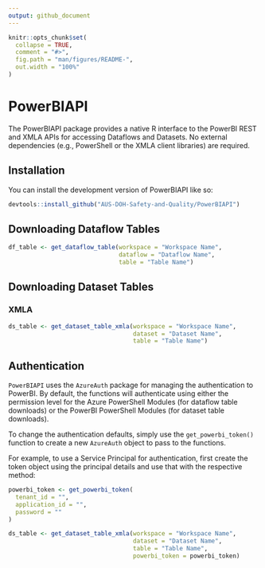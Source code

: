 ```yaml
---
output: github_document
---
```


<!-- README.md is generated from README.Rmd. Please edit that file -->

```r
knitr::opts_chunk$set(
  collapse = TRUE,
  comment = "#>",
  fig.path = "man/figures/README-",
  out.width = "100%"
)
```

# PowerBIAPI

<!-- badges: start -->
<!-- badges: end -->

The PowerBIAPI package provides a native R interface to the PowerBI REST and XMLA APIs for accessing Dataflows and Datasets. No external dependencies (e.g., PowerShell or the XMLA client libraries) are required.

## Installation

You can install the development version of PowerBIAPI like so:

```r
devtools::install_github("AUS-DOH-Safety-and-Quality/PowerBIAPI")
```

## Downloading Dataflow Tables


```r
df_table <- get_dataflow_table(workspace = "Workspace Name",
                               dataflow = "Dataflow Name",
                               table = "Table Name")
```

## Downloading Dataset Tables
### XMLA

```r
ds_table <- get_dataset_table_xmla(workspace = "Workspace Name",
                                   dataset = "Dataset Name",
                                   table = "Table Name")
```

## Authentication

`PowerBIAPI` uses the `AzureAuth` package for managing the authentication to PowerBI. By default, the functions will authenticate using either the permission level for the Azure PowerShell Modules (for dataflow table downloads) or the PowerBI PowerShell Modules (for dataset table downloads).

To change the authentication defaults, simply use the `get_powerbi_token()` function to create a new `AzureAuth` object to pass to the functions. 

For example, to use a Service Principal for authentication, first create the token object using the principal details and use that with the respective method:

```r
powerbi_token <- get_powerbi_token(
  tenant_id = "",
  application_id = "",
  password = ""
)

ds_table <- get_dataset_table_xmla(workspace = "Workspace Name",
                                   dataset = "Dataset Name",
                                   table = "Table Name",
                                   powerbi_token = powerbi_token)
```
